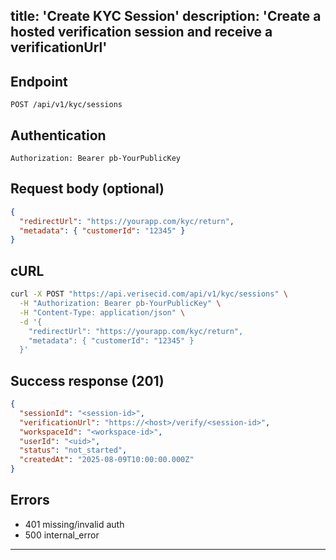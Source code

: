 title: 'Create KYC Session'
description: 'Create a hosted verification session and receive a verificationUrl'
---

## Endpoint

`POST /api/v1/kyc/sessions`

## Authentication

```http
Authorization: Bearer pb-YourPublicKey
```

## Request body (optional)

```json
{
  "redirectUrl": "https://yourapp.com/kyc/return",
  "metadata": { "customerId": "12345" }
}
```

## cURL

```bash
curl -X POST "https://api.verisecid.com/api/v1/kyc/sessions" \
  -H "Authorization: Bearer pb-YourPublicKey" \
  -H "Content-Type: application/json" \
  -d '{
    "redirectUrl": "https://yourapp.com/kyc/return",
    "metadata": { "customerId": "12345" }
  }'
```

## Success response (201)

```json
{
  "sessionId": "<session-id>",
  "verificationUrl": "https://<host>/verify/<session-id>",
  "workspaceId": "<workspace-id>",
  "userId": "<uid>",
  "status": "not_started",
  "createdAt": "2025-08-09T10:00:00.000Z"
}
```

## Errors

- 401 missing/invalid auth
- 500 internal_error
---
